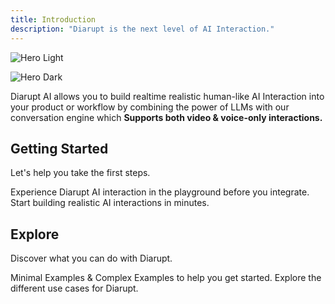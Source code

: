 ```yaml
---
title: Introduction
description: "Diarupt is the next level of AI Interaction."
---
```


<img
  className="block dark:hidden"
  src="/images/hero-light.svg"
  alt="Hero Light"
/>

<img
  className="hidden dark:block"
  src="/images/hero-dark.svg"
  alt="Hero Dark"
/>

Diarupt AI allows you to build realtime realistic human-like AI Interaction into your product or workflow by 
combining the power of LLMs with our conversation engine which **Supports both video & voice-only interactions.**

## Getting Started
Let's help you take the first steps.

<CardGroup cols={2}>
  <Card
    title="Try out in Playground"
    icon="play"
    href="https://beta.diarupt.ai/playground"
  >
    Experience Diarupt AI interaction in the playground before you integrate.
  </Card>
  <Card
    title="Quick Start"
    icon="code"
    href="/quickstart"
  >
    Start building realistic AI interactions in minutes.
  </Card>
</CardGroup>

## Explore

Discover what you can do with Diarupt.

<CardGroup cols={2}>
  <Card
    title="Examples"
    icon="github"
    href="https://github.com/Diarupt/examples"
  >
    Minimal Examples & Complex Examples to help you get started.
  </Card>
  <Card
    title="Use Cases"
    icon="stars"
    href="/use-cases"
  >
    Explore the different use cases for Diarupt.
  </Card>
</CardGroup>

